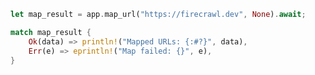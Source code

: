 ```rust Rust
let map_result = app.map_url("https://firecrawl.dev", None).await;

match map_result {
    Ok(data) => println!("Mapped URLs: {:#?}", data),
    Err(e) => eprintln!("Map failed: {}", e),
}
```
